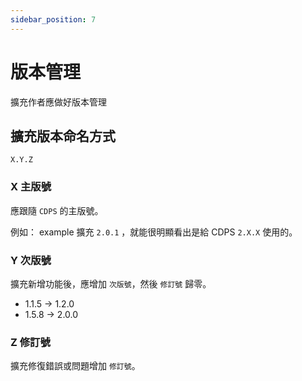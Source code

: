 ```yaml
---
sidebar_position: 7
---
```


# 版本管理

擴充作者應做好版本管理

## 擴充版本命名方式

`X.Y.Z`

### X 主版號

應跟隨 `CDPS` 的主版號。

例如： example 擴充 `2.0.1` ，就能很明顯看出是給 CDPS `2.X.X` 使用的。

### Y 次版號

擴充新增功能後，應增加 `次版號`，然後 `修訂號` 歸零。

- 1.1.5 -> 1.2.0
- 1.5.8 -> 2.0.0

### Z 修訂號

擴充修復錯誤或問題增加 `修訂號`。
